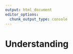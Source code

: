 ```yaml
---
output: html_document
editor_options: 
  chunk_output_type: console
---
```


# Understanding {.chapter}